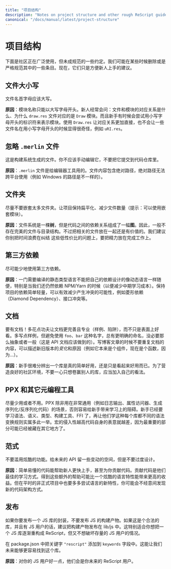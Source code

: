 ```yaml
---
title: "项目结构"
description: "Notes on project structure and other rough ReScript guidelines"
canonical: "/docs/manual/latest/project-structure"
---
```


<!--
# Project Structure
-->
# 项目结构

<!--
These are the existing, non-codified community practices that are currently propagated through informal agreement. We might remove some of them at one point, and enforce some others. Right now, they're just recommendations for ease of newcomers.
-->

下面是社区正在广泛使用，但未成规范的一些约定。我们可能在某些时候删除或是严格规范其中的一些条目。现在，它们只是方便新人上手的建议。

<!--
## File Casing
-->
## 文件大小写

<!--
Capitalized file names (aka first letter upper-cased).
-->

文件名首字母应该大写。

<!--
**Justification**: Module names can only be capitalized. Newcomers often ask how a file maps to a module, and why `draw.res` maps to the module `Draw`, and sometimes try to refer to a module through uncapitalized identifiers. Using `Draw.res` makes this mapping more straightforward. It also helps certain file names that'd be awkward in uncapitalized form: `uRI.res`.
-->

**原因**：模块名称只能以大写字母开头。新人经常会问：文件和模块的对应关系是什么、为什么 `draw.res` 文件对应的是 `Draw` 模块。而且新手有时候会尝试用小写字母开头的标识符来表示模块。使用 `Draw.res` 让对应关系更加直接，也不会让一些文件名在用小写字母开头的时候显得很奇怪，例如 `uRI.res`。

<!--
## Ignore `.merlin` File
-->
## 忽略 `.merlin` 文件

<!--
This is generated by the build system and you should not have to manually edit it. Don't check it into the repo.
-->

这是构建系统生成的文件。你不应该手动编辑它，不要把它提交到代码仓库里。

<!--
**Justification**: `.merlin` is for editor tooling. The file contains absolute paths, which are also not cross-platform (e.g. Windows paths are different).
-->

**原因**：`.merlin` 文件是给编辑器工具用的。文件内容包含绝对路径，绝对路径无法跨平台使用（例如 Windows 的路径是不一样的）。

<!--
## Folders
-->
## 文件夹

<!--
Try not to have too many nested folders. Keep your project flat, and have fewer files (reminder: you can use nested modules).
-->

尽量不要嵌套太多文件夹。让项目保持扁平化、减少文件数量（提示：可以使用嵌套模块）。

<!--
**Justification**: The file system is a _tree_, but your code's dependencies are a _graph_. Because of that, any file & folder organization is usually imperfect. While it's still valuable to group related files together in a folder, the time wasted debating & getting decision paralysis over these far outweight their benefits. We'll always recommend you to Get Work Done instead of debating about these issues.
-->

**原因**：文件系统是一棵**树**，但是代码之间的依赖关系组成了一幅**图**。因此，一般不存在完美的文件与目录结构。不过把相关的文件放在一起还是有价值的。我们建议你别把时间浪费在纠结
这些低性价比的问题上，要把精力放在完成工作上。

<!--
## Third-party Dependencies
-->
## 第三方依赖

<!--
Keep them to a minimum.
-->

尽可能少地使用第三方依赖。

<!--
**Justification**: A compiled, statically typed language cannot model its dependencies easily by muddling along like in a dynamic language, especially when we're still piggy-backing on NPM/Yarn (to reduce learning overhead in the medium-term). Keeping dependencies simple & lean helps reduce possibility of conflicts (e.g. two diamond dependencies, or clashing interfaces).
-->

**原因**：一门需要编译的静态类型语言不能把自己的依赖设计的像动态语言一样随便，特别是当我们还仍然依赖 NPM/Yarn 的时候（以便减少中期学习成本）。保持项目的依赖简单轻量，可以有效减少产生冲突的可能性，例如菱形依赖（Diamond Dependency）、接口冲突等。

<!--
## Documentation
-->
## 文档

<!--
Have them. Spend more effort making them great (examples, pitfalls) and professional rather than _just_ fancy-looking. Do use examples, and avoid using names such as `foo` and `bar`. There's always more concrete names (it's an example, no need to be abstract/generalized just yet. The API docs will do this plentily). For blog posts, don't repeat the docs themselves, describe the _transition_ from old to new, and why (e.g. "it was a component, now it's a function, because ...").
-->

要有文档！多花点功夫让文档更完善且专业（样例、陷阱），而不只是表面上好看。多写点样例，但避免使用 `foo`、`bar` 这种名字，总有更明确的命名，没必要那么抽象或者一般（这是 API 文档应该做到的）。写博客文章的时候不要重复文档的内容，可以描述新旧版本的*变化*和原因（例如它本来是个组件，现在是个函数，因为...）。

<!--
**Justification**: It's hard for newcomers to distinguish between a simple/decent library and one that's fancy-looking. For the sake of the community, don't try too hard to one-up each other's libraries. Do spread the words, but use your judgement too.
-->

**原因**：新手很难分辨出一个库是真的简单好用，还是只是看起来好用而已。为了营造良好的社区环境，不要一心只想卷赢别人的库，应当加入自己的看法。

<!--
## PPX & Other Meta-tools
-->
## PPX 和其它元编程工具

<!--
Keep them to a minimum. PPX, unless used in renown cases (printer, accessors and serializer/deserializer generation), can cause big learning churn for newcomers; on top of the syntax, semantics, types, build tool & FFI that they already have to learn, learning per-library custom transformations of the code is an extra step. More invasive macros makes the code itself less semantically meaningful too, since the essence would be hiding somewhere else.
-->

尽量少用或者不用。PPX 除非用在非常通用（例如日志输出、属性访问器、生成序列化/反序列化代码）的场景，否则容易给新手带来学习上的阻碍。新手已经要学习语法、语义、类型、构建工具、FFI 了，再让他们学这种每个库都不同的语法变换规则实属多此一举。宏的侵入性越高代码自身的表意就越差，因为最重要的部分可能已经被藏在其它地方了。

<!--
## Paradigm
-->
## 范式

<!--
Don't abuse overly fancy features. Do leave some breathing room for future APIs but don't over-architect things.
-->

不要滥用炫酷的功能。给未来的 API 留一些变动的空间，但是不要过度设计。

<!--
**Justification**: Simple code helps newcomers understand and potentially contribute to your code. Contributing is the best way for them to learn. The extra help you receive might also surpass the gain of using a slightly more clever language trick. But do try new language tricks in some of more casual projects! You might discover new ways of architecting code.
-->

**原因**：简单易懂的代码能帮助新人更快上手，甚至为你贡献代码。贡献代码是他们最佳的学习方式。得到这些额外的帮助可能比一个炫酷的语言特性能带来更高的收益。但在平时的非正式项目中也要多多尝试语言的新特性，你可能会不经意间发现新的代码架构方式。

<!--
## Publishing
-->
## 发布

<!--
If it's a wrapper for a JS library, don't publish the JS artifacts. If it's a legit library, publish the artifacts in lib/js if you think JS consumers might use it. This is especially the case when you gradually convert a JS lib to ReScript while not breaking existing JS consumers.
-->

如果你要发布一个 JS 库的封装，不要发布 JS 的构建产物。如果这是个合法的库，并且有 JS 用户的话，建议把构建产物发布在 lib/js 中。这特别适合你想把一个 JS 库逐渐重构成 ReScript，但又不想破坏存量的 JS 用户的情况。

<!--
Do put the keywords `"rescript"` in your package.json `keywords` field. This allows us to find the library much more easily for future purposes.
-->

在 package.json 中把关键字 `"rescript"` 添加到 `keywords` 字段中。这能让我们未来能够更容易找到这个库。

<!--
**Justification**: Be nice to JS consumers of your library. They're your future ReScripters.
-->

**原因**：对你的 JS 用户好一点，他们会是你未来的 ReScript 用户。
